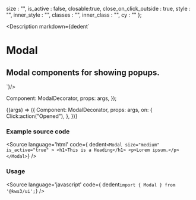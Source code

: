 
  size : "",
  is_active : false,
  closable:true,
  close_on_click_outside : true,
  style : "",
  inner_style : "",
  classes : "",
  inner_class : "",
  cy : ""
};

<Meta
  title="Helpers/Modal"
  component={Modal}
  args={args}
/>

<Description markdown={dedent`
# Modal
## Modal components for showing popups.
`}/>

  Component: ModalDecorator,
  props: args,
});

<Canvas>
  <Story
  name="Modal"
  args={args}
  >
  {(args) => ({
    Component: ModalDecorator,
    props: args,
    on: {
      Click:action("Opened"),
    },
  })}
  </Story>
</Canvas>

<ArgsTable story="Modal" />

### Example source code
<Source
  language='html'
  code={ dedent`<Modal size="medium" is_active="true" >
      <h1>This is a Heading</h1>
      <p>Lorem ipsum.</p>
    </Modal>`}
/>

### Usage
<Source
  language='javascript'
  code={ dedent`import { Modal } from '@kws3/ui';`}
/>